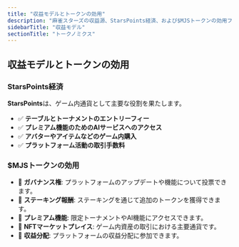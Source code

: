 ```yaml
---
title: "収益モデルとトークンの効用"
description: "麻雀スターズの収益源、StarsPoints経済、および$MJSトークンの効用フレームワークの包括的な概要"
sidebarTitle: "収益モデル"
sectionTitle: "トークノミクス"
---
```



## 収益モデルとトークンの効用

### StarsPoints経済
**StarsPoints**は、ゲーム内通貨として主要な役割を果たします。

- ✅ **テーブルとトーナメントのエントリーフィー**
- ✅ **プレミアム機能のためのAIサービスへのアクセス**
- ✅ **アバターやアイテムなどのゲーム内購入**
- ✅ **プラットフォーム活動の取引手数料**

### $MJSトークンの効用
- 🎯 **ガバナンス権**: プラットフォームのアップデートや機能について投票できます。
- 🎯 **ステーキング報酬**: ステーキングを通じて追加のトークンを獲得できます。
- 🎯 **プレミアム機能**: 限定トーナメントやAI機能にアクセスできます。
- 🎯 **NFTマーケットプレイス**: ゲーム内資産の取引における主要通貨です。
- 🎯 **収益分配**: プラットフォームの収益分配に参加できます。